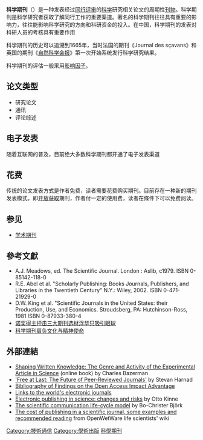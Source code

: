{{noteTA
|T=zh-hant:科學期刊; zh-hans:科学期刊
|G1=Mobile Communications
}}
{{for|包括科学期刊在内的更大的概念|学术期刊}}
{{Otheruses
|subject = 一种出版物类型
|other = 一种具体期刊
|科学 (期刊)
|disambig = 無
}}

'''科学期刊'''（{{lang|en|scientific journal}}）是一种发表经过[[同行评审|同行评审]]的[[科学|科学]]研究相关论文的周期性[[刊物|刊物]]。科学期刊是科学研究者获取了解同行工作的重要渠道。著名的科学期刊往往具有重要的影响力，往往能影响科学研究的方向和科研资金的投入。在中国，科学期刊的发表对科研人员的考核具有重要作用

科学期刊的历史可以追溯到1665年，当时法国的期刊《Journal des sçavans》和英国的期刊《[[自然科学会报|自然科学会报]]》第一次开始系统发行科学研究结果。

科学期刊的评估一般采用[[影响因子|影响因子]]。

==论文类型==
*研究论文
*通讯
*评论综述

==电子发表==
随着互联网的普及，目前绝大多数科学期刊都开通了电子发表渠道

==花费==
传统的论文发表方式是作者免费，读者需要花费购买期刊。目前存在一种新的期刊发表模式，即[[开放获取|开放获取]]期刊，作者付一定的使用费，读者在條件下可以免费阅读。

==参见==
*[[学术期刊|学术期刊]]

==參考文獻==
{{Reflist}}
{{refbegin}}
*A.J. Meadows, ed. The Scientific Journal. London : Aslib, c1979. ISBN 0-85142-118-0
*R.E. Abel et al. "Scholarly Publishing: Books Journals, Publishers, and Libraries in the Twentieth Century" N.Y.: Wiley, 2002. ISBN 0-471-21929-0
*D.W. King et al. "Scientific Journals in the United States: their Production, Use, and Economics. Stroudsberg, PA: Hutchinson-Ross, 1981 ISBN 0-87933-380-4
*[http://news.sciencenet.cn/htmlnews/2013/12/286256.shtm 诺奖得主抨击三大期刊选材浮华只吸引眼球] {{Wayback|url=http://news.sciencenet.cn/htmlnews/2013/12/286256.shtm |date=20210123060744 }}
*[http://news.sciencenet.cn/sbhtmlnews/2011/3/242861.html?id=242861 科学期刊肩负文化与精神使命] {{Wayback|url=http://news.sciencenet.cn/sbhtmlnews/2011/3/242861.html?id=242861 |date=20140109084621 }}
{{refend}}

==外部連結==
* [http://wac.colostate.edu/books/bazerman_shaping/ Shaping Written Knowledge: The Genre and Activity of the Experimental Article in Science] {{Wayback|url=http://wac.colostate.edu/books/bazerman_shaping/ |date=20080313235235 }} (online book) by  Charles Bazerman
* [http://www.dlib.org/dlib/december99/12harnad.html 'Free at Last: The Future of Peer-Reviewed Journals'] {{Wayback|url=http://www.dlib.org/dlib/december99/12harnad.html |date=20080314131504 }} by Stevan Harnad
* [http://opcit.eprints.org/oacitation-biblio.html Bibliography of Findings on the Open Access Impact Advantage] {{Wayback|url=http://opcit.eprints.org/oacitation-biblio.html |date=20180129090919 }}
* [http://www.e-journals.org Links to the world's electronic journals] {{Wayback|url=http://www.e-journals.org/ |date=20201105231836 }}
* [http://www.int-res.com/abstracts/meps/v180/editorial/ Electronic publishing in science: changes and risks] {{Wayback|url=http://www.int-res.com/abstracts/meps/v180/editorial/ |date=20080718172914 }} by Otto Kinne
* [https://web.archive.org/web/20120405073157/http://www.sciencemodel.net/ The scientific communication life-cycle model] by Bo-Christer Björk
* [http://openwetware.org/wiki/Publication_fees The cost of publishing in a scientific journal, some examples and recommended reading] {{Wayback|url=http://openwetware.org/wiki/Publication_fees |date=20210406132739 }} from OpenWetWare life scientists' wiki

[[Category:技術通信|Category:技術通信]]
[[Category:學術出版|Category:學術出版]]
[[Category:科學期刊|]]